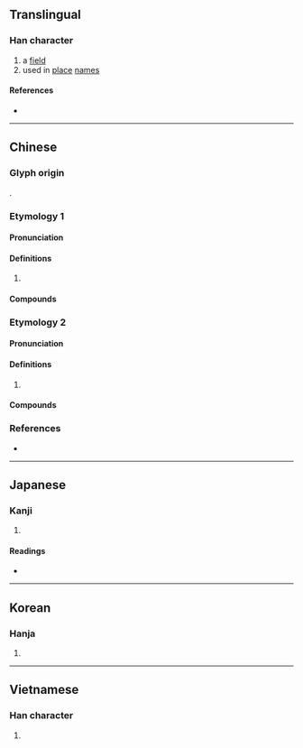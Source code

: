 {{character info/new}}
==Translingual==

===Han character===
{{Han char|rn=32|rad=土|as=06|sn=9|four=47120|canj=GBMR|ids=⿰土同}}

# a [[field]]
# used in [[place]] [[name]]s

====References====
* {{Han ref|kx=0227.300|dkj=05031|dj=0463.190|hdz=10439.030|uh=578C|ud=22412|bh=CE54|bd=52820}}

----

==Chinese==

===Glyph origin===
{{Han compound|土|同|t1=earth, ground|c1=s|c2=p|ls=psc}}.

===Etymology 1===
{{zh-forms}}

====Pronunciation====
{{zh-pron
|m=dòng
|c=dung6
|cat=
}}

====Definitions====
{{zh-hanzi}}

# {{zh-only|儒垌}}

====Compounds====
{{zh-der|儒垌}}

===Etymology 2===
{{zh-forms}}

====Pronunciation====
{{zh-pron
|m=tóng
|c=tung2,tung4
|cat=
}}

====Definitions====
{{zh-hanzi}}

# {{zh-only|垌塚}}

====Compounds====
{{zh-der|垌塚}}

===References===
* {{R:yue:mfccd}}

----

==Japanese==

===Kanji===
{{ja-kanji|grade=|rs=土06}}

# {{rfdef|ja|sort=土06}}

====Readings====
* {{ja-readings|on=[[とう]] (tō), [[つ]] (tsu)|kun=[[つぼ]] (tsubo)}}

----

==Korean==

===Hanja===
{{ko-hanja|hangeul=동|rv=dong|mr=tong}}

# {{rfdef|ko|sort=土06}}

----

==Vietnamese==

===Han character===
{{vi-hantu|[[đồng]]|rs=土06}}

# {{rfdef|vi|sort=土06}}